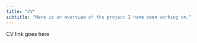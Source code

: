 ```yaml
---
title: "CV"
subtitle: "Here is an overview of the project I have been working on."
---
```


CV link goes here
